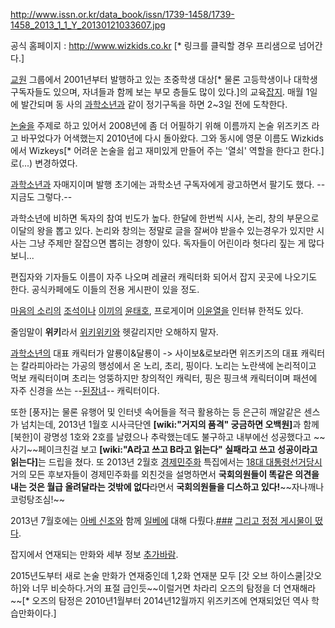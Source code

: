 http://www.issn.or.kr/data_book/issn/1739-1458/1739-1458_2013_1_1_Y_20130121033607.jpg

공식 홈페이지 : http://www.wizkids.co.kr [* 링크를 클릭할 경우 프리샘으로 넘어간다.]

[[교원]] 그룹에서 2001년부터 발행하고 있는 초중학생 대상[* 물론 고등학생이나 대학생 구독자들도 있으며, 자녀들과 함께 보는 부모 층들도 많이 있다.]의 교육[[잡지]]. 매월 1일에 발간되며 동 사의 [[과학소년]]과 같이 정기구독을 하면 2~3일 전에 도착한다.

[[논술]]을 주제로 하고 있어서 2008년에 좀 더 어필하기 위해 이름까지 논술 위즈키즈 라고 바꾸었다가 어색했는지 2010년에 다시 돌아왔다. 그와 동시에 영문 이름도 Wizkids에서 Wizkeys[* 어려운 논술을 쉽고 재미있게 만들어 주는 '열쇠' 역할을 한다고 한다.]로(...) 변경하였다.

[[과학소년]]과 자매지이며 발행 초기에는 과학소년 구독자에게 광고하면서 팔기도 했다. --지금도 그렇다.--

과학소년에 비하면 독자의 참여 빈도가 높다. 한달에 한번씩 시사, 논리, 창의 부문으로 이달의 왕을 뽑고 있다. 논리와 창의는 정말로 글을 잘써야 받을수 있는경우가 있지만 시사는 그냥 주제만 잘잡으면 뽑히는 경향이 있다. 독자들이 어린이라 헛다리 짚는 게 많다보니...

편집자와 기자들도 이름이 자주 나오며 레귤러 캐릭터화 되어서 잡지 곳곳에 나오기도 한다. 공식카페에도 이들의 전용 게시판이 있을 정도.

[[마음의 소리]]의 [[조석]]이나 [[이끼]]의 [[윤태호]], 프로게이머 [[이윤열]]을 인터뷰 한적도 있다.

줄임말이 '''위키'''라서 [[위키위키]]와 헷갈리지만 오해하지 말자.

[[과학소년]]의 대표 캐릭터가 알룡이&달룡이 -> 사이보&로보라면 위즈키즈의 대표 캐릭터는 칼라피아라는 가공의 행성에서 온 노리, 초리, 핑이다. 노리는 노란색에 논리적이고 먹보 캐릭터이며 초리는 엉뚱하지만 창의적인 캐릭터, 핑은 핑크색 캐릭터이며 패션에 자주 신경을 쓰는 --[[된장녀]]-- 캐릭터이다.

또한 [풍자]는 물론 유행어 및 인터넷 속어들을 적극 활용하는 등 은근히 깨알같은 센스가 넘치는데, 2013년 1월호 시사극단엔 '''[wiki:"거지의 품격" 궁금하면 오백원]'''과 함께 [북한]이 광명성 1호와 2호를 날렸으나 추락했는데도 불구하고 내부에선 성공했다고 ~~사기~~페이크친걸 보고 '''[wiki:"A라고 쓰고 B라고 읽는다" 실패라고 쓰고 성공이라고 읽는다]'''는 드립을 쳤다.
또 2013년 2월호 [[경제민주화]] 특집에서는 [[18대 대통령선거]]당시 거의 모든 후보자들이 경제민주화를 외친것을 설명하면서 '''국회의원들이 똑같은 의견을 내는 것은 월급 올려달라는 것밖에 없다'''라면서 '''국회의원들을 디스하고 있다!'''~~자나깨나 코렁탕조심!~~

2013년 7월호에는 [[아베 신조]]와 함께 [[일베]]에 대해 다뤘다.[http://www.ilbe.com/files/attach/new/20130624/377678/438497920/1470186940/457eaa40ca5a5b03027771a9a65d04b0.jpg #][http://www.ilbe.com/files/attach/new/20130624/377678/438497920/1470186940/7ebd7cdfbe418505297d28b2e7d25982.jpg #][http://cache.ilbe.com/files/attach/new/20130624/377678/438497920/1470186940/2e79e553dbc4059e97f92b673e7f0bed.jpg #] [http://www.freesam.com/kw_front/customer/notice/notice_view.asp?seq=602 그리고 정정 게시물이 떴다].

잡지에서 연재되는 만화와 세부 정보 [[추가바람]].

2015년도부터 새로 논술 만화가 연재중인데 1,2화 연재분 모두 [갓 오브 하이스쿨|갓오하]와 너무 비슷하다.거의 표절 급인듯~~이럴거면 차라리 오즈의 탐정을 더 연재해라~~[* 오즈의 탐정은 2010년1월부터 2014년12월까지 위즈키즈에 연재되었던 역사 학습만화이다.]

